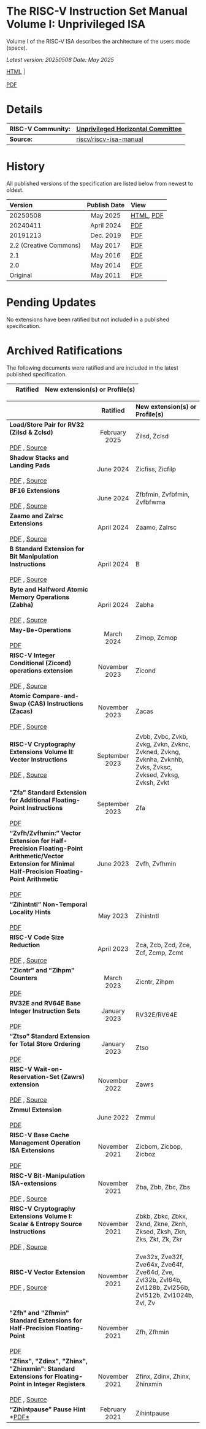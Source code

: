 # The RISC-V Instruction Set Manual Volume I: Unprivileged ISA

Volume I of the RISC-V ISA describes the architecture of the users mode (space).

*Latest version: 20250508    Date: May 2025*

[HTML](https://developer.riscv.org/docs/reference/isa/unpriv/unpriv-index.html) | <br></br>[PDF](https://drive.google.com/file/d/1uviu1nH-tScFfgrovvFCrj7Omv8tFtkp/view?usp=drive_link)

# **Details**

| RISC-V Community: | [Unprivileged Horizontal Committee](https://lists.riscv.org/g/tech-unprivileged) |
| :---- | :---- |
| **Source:** | [riscv/riscv-isa-manual](https://github.com/riscv/riscv-isa-manual/) |

# **History**

All published versions of the specification are listed below from newest to oldest.

| Version | Publish Date | View |
| :---- | :---: | :---- |
| 20250508 | May 2025 | [HTML](https://developer.riscv.org/docs/reference/isa/unpriv/unpriv-index.html), [PDF](https://drive.google.com/file/d/1uviu1nH-tScFfgrovvFCrj7Omv8tFtkp/view?usp=drive_link) |
| 20240411 | April 2024 | [PDF](https://drive.google.com/file/d/1vI_P4f0kxzpJ6P1wQF9eRSvBmtcnGJkq/view?usp=drive_link) |
| 20191213 | Dec. 2019 | [PDF](https://drive.google.com/file/d/1s0lZxUZaa7eV_O0_WsZzaurFLLww7ou5/view?usp=drive_link) |
| 2.2 (Creative Commons) | May 2017 | [PDF](https://github.com/riscv/riscv-isa-manual/blob/eb86a900f418a5436b8e31abc0563be3cb402a16/release/riscv-spec-v2.2.pdf) |
| 2.1 | May 2016 | [PDF](https://github.com/riscv/riscv-isa-manual/blob/eb86a900f418a5436b8e31abc0563be3cb402a16/release/riscv-spec-v2.1.pdf) |
| 2.0 | May 2014 | [PDF](https://www2.eecs.berkeley.edu/Pubs/TechRpts/2014/EECS-2014-54.pdf) |
| Original | May 2011 | [PDF](https://www2.eecs.berkeley.edu/Pubs/TechRpts/2011/EECS-2011-62.pdf) |

# **Pending Updates**

No extensions have been ratified but not included in a published specification.

# **Archived Ratifications**

The following documents were ratified and are included in the latest published specification.

|   | Ratified | New extension(s) or Profile(s) |
| :---- | :---: | :---- |

|   | Ratified | New extension(s) or Profile(s) |
| :---- | :---: | :---- |
| **Load/Store Pair for RV32 (Zilsd & Zclsd)**  <br></br>[PDF](https://drive.google.com/file/d/1oMMxKJSuNKNcjiZdJEPeUqOCxr8VcxCn/view?usp=drive_link) , [Source](https://github.com/riscv/riscv-zilsd) | February 2025 | Zilsd, Zclsd |
| **Shadow Stacks and Landing Pads**  <br></br>[PDF](https://drive.google.com/file/d/1k8zkQAlfe8hjjqk3903N9tig5YId1-7S/view?usp=drive_link) , [Source](https://github.com/riscv/riscv-cfi) | June 2024 | Zicfiss, Zicfilp |
| **BF16 Extensions**  <br></br>[PDF](https://drive.google.com/file/d/1iwlVykLz2TuYsGLnMgNwGk4W58vdGBmc/view?usp=drive_link) , [Source](https://github.com/riscv/riscv-bfloat16) | June 2024 | Zfbfmin, Zvfbfmin, Zvfbfwma |
| **Zaamo and Zalrsc Extensions**  <br></br>[PDF](https://drive.google.com/file/d/1y2jMvCgnlPhFIe_MKv6NvSzxS-Jduz76/view?usp=drive_link) , [Source](https://github.com/riscv/riscv-zaamo-zalrsc) | April 2024 | Zaamo, Zalrsc |
| **B Standard Extension for Bit Manipulation Instructions**  <br></br>[PDF](https://drive.google.com/file/d/1SgLoasaBjs5WboQMaU3wpHkjUwV71UZn/view?usp=drive_link) , [Source](https://github.com/riscv/riscv-b) | April 2024 | B |
| **Byte and Halfword Atomic Memory Operations (Zabha)**  <br></br>[PDF](https://drive.google.com/file/d/1OnM4q3BnAJ_HuGfuzVB7CSpbqZ5OVH8s/view?usp=drive_link) , [Source](https://github.com/riscv/riscv-zabha) | April 2024 | Zabha |
| **May-Be-Operations**  <br></br>[PDF](https://drive.google.com/file/d/17CxX1Fj6BpJH47AIk_hZo64wcj5LTjIk/view?usp=drive_link) | March 2024 | Zimop, Zcmop |
| **RISC-V Integer Conditional (Zicond) operations extension**  <br></br>[PDF](https://drive.google.com/file/d/1ssWUkvSp_CCw6riw3ThSwJFKn4GH5QLM/view?usp=drive_link) , [Source](https://github.com/riscvarchive/riscv-zicond/releases/tag/v1.0.1) | November 2023 | Zicond |
| **Atomic Compare-and-Swap (CAS) Instructions (Zacas)**  <br></br>[PDF](https://drive.google.com/file/d/1Bjfkepuh3m0V2EUqoUeGWQWfzJi9lpAp/view?usp=drive_link) , [Source](https://github.com/riscvarchive/riscv-zacas/releases/tag/v1.0) | November 2023 | Zacas |
| **RISC-V Cryptography Extensions Volume II: Vector Instructions**  <br></br>[PDF](https://drive.google.com/file/d/1gb9OLH-DhbCgWp7VwpPOVrrY6f3oSJLL/view?usp=sharing) , [Source](https://github.com/riscv/riscv-crypto/releases/tag/v1.0.0) | September 2023 | Zvbb, Zvbc, Zvkb, Zvkg, Zvkn, Zvknc, Zvkned, Zvkng, Zvknha, Zvknhb, Zvks, Zvksc, Zvksed, Zvksg, Zvksh, Zvkt |
| **"Zfa" Standard Extension for Additional Floating-Point Instructions**  <br></br>[PDF](https://drive.google.com/file/d/1VT6QIggpb59-8QRV266dEE4T8FZTxGq4/view?usp=sharing) | September 2023 | Zfa |
| **“Zvfh/Zvfhmin:” Vector Extension for Half-Precision Floating-Point Arithmetic/Vector Extension for Minimal Half-Precision Floating-Point Arithmetic**  <br></br>[PDF](https://drive.google.com/file/d/1_Yt60HGAf1r1hx7JnsIptw0sqkBd9BQ8/view?usp=drive_link) | June 2023 | Zvfh, Zvfhmin |
| **“Zihintntl” Non-Temporal Locality Hints**  <br></br>[PDF](https://drive.google.com/file/d/13_wsN8YmRfH8YWysFyTX-DjTkCnBd9hj/view?usp=share_link) | May 2023 | Zihintntl |
| **RISC-V Code Size Reduction**  <br></br>[PDF](https://drive.google.com/file/d/1zmWDmfbtVY9I6hn0vuLTbk5rsSPc44sL/view?usp=drive_link) , [Source](https://github.com/riscvarchive/riscv-code-size-reduction/releases/tag/v1.0) | April 2023 | Zca, Zcb, Zcd, Zce, Zcf, Zcmp, Zcmt |
| **"Zicntr" and "Zihpm" Counters**  <br></br>[PDF](https://drive.google.com/file/d/1qa57pePesOiDOrNzxuuGFhCL4Rbi9AYB/view?usp=share_link) | March 2023 | Zicntr, Zihpm |
| **RV32E and RV64E Base Integer Instruction Sets**  <br></br>[PDF](https://drive.google.com/file/d/1GjHmphVKvJlOBJydAt36g0Oc8yCOPtKw/view?usp=share_link) | January 2023 | RV32E/RV64E |
| **“Ztso” Standard Extension for Total Store Ordering**  <br></br>[PDF](https://drive.google.com/file/d/173BGJQLqtEzAAD5lV9uaLMMjS91WeAt7/view?usp=share_link) | January 2023 | Ztso |
| **RISC-V Wait-on-Reservation-Set (Zawrs) extension**  <br></br>[PDF](https://drive.google.com/file/d/1wKk4dC_at8bFJRUwLR84fV3i1X9jwtAe/view?usp=drive_link) , [Source](https://github.com/riscvarchive/riscv-zawrs/releases/tag/v1.01) | November 2022 | Zawrs |
| **Zmmul Extension**  <br></br>[PDF](https://drive.google.com/file/d/1v-mI2hikzI4swl0KNYPQ82VkTRt9uOPg/) | June 2022 | Zmmul |
| **RISC-V Base Cache Management Operation ISA Extensions**  <br></br>[PDF](https://drive.google.com/file/d/1jfzhNAk7viz4t2FLDZ5z4roA0LBggkfZ/view?usp=drive_link) | November 2021 | Zicbom, Zicbop, Zicboz |
| **RISC-V Bit-Manipulation ISA-extensions**  <br></br>[PDF](https://drive.google.com/file/d/11-dKxnp7yfl9L3HESXGCtYl90dFKGTzE/view?usp=drive_link) , [Source](https://github.com/riscv/riscv-bitmanip/releases/tag/1.0.0) | November 2021 | Zba, Zbb, Zbc, Zbs |
| **RISC-V Cryptography Extensions Volume I: Scalar & Entropy Source Instructions**  <br></br>[PDF](https://drive.google.com/file/d/1Thd010Eh2DqnhDHpDd3SM7Ame7KENkPw/view?usp=drive_link) , [Source](https://github.com/riscv/riscv-crypto/releases/tag/v1.0.1-scalar) | November 2021 | Zbkb, Zbkc, Zbkx, Zknd, Zkne, Zknh, Zksed, Zksh, Zkn, Zks, Zkt, Zk, Zkr |
| **RISC-V Vector Extension**  <br></br>[PDF](https://drive.google.com/file/d/1AQZ3l_EGeMa2NftMO562gVZ4vj61od2H/view?usp=drive_link) , [Source](https://github.com/riscv/riscv-v-spec) | November 2021 | Zve32x, Zve32f, Zve64x, Zve64f, Zve64d, Zve, Zvl32b, Zvl64b, Zvl128b, Zvl256b, Zvl512b, Zvl1024b, Zvl, Zv |
| **"Zfh" and "Zfhmin" Standard Extensions for Half-Precision Floating-Point**  <br></br>[PDF](https://drive.google.com/file/d/1z3tQQLm5ALsAD77PM0l0CHnapxWCeVzP/view?usp=sharing) | November 2021 | Zfh, Zfhmin |
| **"Zfinx", "Zdinx", "Zhinx", "Zhinxmin": Standard Extensions for Floating-Point in Integer Registers**  <br></br>[PDF](https://drive.google.com/file/d/13nlRJq-kfAlKGKC7G_NR2RaJi3N2Xb6z/view?usp=drive_link) , [Source](https://github.com/riscvarchive/riscv-zfinx) | November 2021 | Zfinx, Zdinx, Zhinx, Zhinxmin |
| **“Zihintpause” Pause Hint**  *[PDF*](https://drive.google.com/file/d/1WXT3TXZs0pwS9BgPoDesJQ61_0GVSQpZ/view?usp=drive_link) | February 2021 | Zihintpause |
